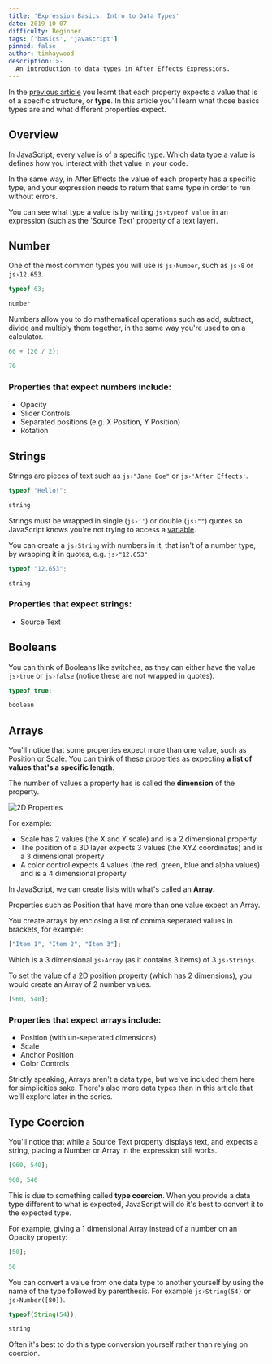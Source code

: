 ```yaml
---
title: 'Expression Basics: Intro to Data Types'
date: 2019-10-07
difficulty: Beginner
tags: ['basics', 'javascript']
pinned: false
author: timhaywood
description: >-
  An introduction to data types in After Effects Expressions.
---
```



In the [previous article](/blog/basics-introduction) you learnt that each property expects a value that is of a specific structure, or **type**. In this article you'll learn what those basics types are and what different properties expect.

## Overview

In JavaScript, every value is of a specific type. Which data type a value is defines how you interact with that value in your code.

In the same way, in After Effects the value of each property has a specific type, and your expression needs to return that same type in order to run without errors.

You can see what type a value is by writing `js›typeof value` in an expression (such as the 'Source Text' property of a text layer).

## Number

One of the most common types you will use is `js›Number`, such as `js›8` or `js›12.653`. 

```js
typeof 63;
```
<Successful>

```js
number
```

</Successful>

Numbers allow you to do mathematical operations such as add, subtract, divide and multiply them together, in the same way you're used to on a calculator.

```js
60 + (20 / 2);
```

<Successful>

```js
70
```

</Successful>


### Properties that expect numbers include:

- Opacity
- Slider Controls
- Separated positions (e.g. X Position, Y Position)
- Rotation


## Strings

Strings are pieces of text such as `js›"Jane Doe"` or `js›'After Effects'`.

```js
typeof "Hello!";
```
<Successful>

```js
string
```

</Successful>


Strings must be wrapped in single (`js›''`) or double (`js›""`) quotes so JavaScript knows you're not trying to access a [variable](/blog/basics-variables).

You can create a `js›String` with numbers in it, that isn't of a number type, by wrapping it in quotes, e.g. `js›"12.653"`

```js
typeof "12.653";
```
<Successful>

```js
string
```

</Successful>

### Properties that expect strings:

- Source Text

## Booleans

You can think of Booleans like switches, as they can either have the value `js›true` or `js›false` (notice these are not wrapped in quotes).

```js
typeof true;
```
<Successful>

```js
boolean
```

</Successful>

## Arrays

You'll notice that some properties expect more than one value, such as Position or Scale. You can think of these properties as expecting **a list of values that's a specific length**.

The number of values a property has is called the **dimension** of the property.

![2D Properties](2d-properties.png)

For example:

- Scale has 2 values (the X and Y scale) and is a 2 dimensional property
- The position of a 3D layer expects 3 values (the XYZ coordinates) and is a 3 dimensional property
- A color control expects 4 values (the red, green, blue and alpha values) and is a 4 dimensional property

In JavaScript, we can create lists with what's called an **Array**.

<Inform>

Properties such as Position that have more than one value expect an Array.

</Inform>

You create arrays by enclosing a list of comma seperated values in brackets, for example:

```js
["Item 1", "Item 2", "Item 3"];
```

Which is a 3 dimensional `js›Array`  (as it contains 3 items) of 3 `js›Strings`.

To set the value of a 2D position property (which has 2 dimensions), you would create an Array of 2 number values.

```js
[960, 540];
```

### Properties that expect arrays include:

- Position (with un-seperated dimensions)
- Scale
- Anchor Position
- Color Controls

<Note>

Strictly speaking, Arrays aren't a data type, but we've included them here for simplicities sake. There's also more data types than in this article that we'll explore later in the series.

</Note>

## Type Coercion

You'll notice that while a Source Text property displays text, and expects a string, placing a Number or Array in the expression still works.

```js
[960, 540];
```
<Successful>

```js
960, 540
```

</Successful>

This is due to something called **type coercion**. When you provide a data type different to what is expected, JavaScript will do it's best to convert it to the expected type.

For example, giving a 1 dimensional Array instead of a number on an Opacity property:

```js
[50];
```
<Successful>

```js
50
```

</Successful>

You can convert a value from one data type to another yourself by using the name of the type followed by parenthesis. For example `js›String(54)` or `js›Number([80])`.

```js
typeof(String(54));
```
<Successful>

```js
string
```

</Successful>

Often it's best to do this type conversion yourself rather than relying on coercion.